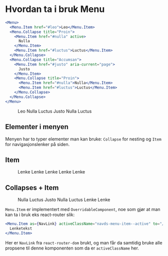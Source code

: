 
<Meta title="ds-react/menu/intro" />

# Hvordan ta i bruk Menu

```jsx
<Menu>
  <Menu.Item href="#leo">Leo</Menu.Item>
  <Menu.Collapse title="Proin">
    <Menu.Item href="#nulla" active>
      Nulla
    </Menu.Item>
    <Menu.Item href="#luctus">Luctus</Menu.Item>
  </Menu.Collapse>
  <Menu.Collapse title="Accumsan">
    <Menu.Item href="#justo" aria-current="page">
      Justo
    </Menu.Item>
    <Menu.Collapse title="Proin">
      <Menu.Item href="#nulla">Nulla</Menu.Item>
      <Menu.Item href="#luctus">Luctus</Menu.Item>
    </Menu.Collapse>
  </Menu.Collapse>
</Menu>
```

<Canvas>
  <Menu>
    <Menu.Item href="#leo">Leo</Menu.Item>
    <Menu.Collapse title="Proin">
      <Menu.Item href="#nulla" active>
        Nulla
      </Menu.Item>
      <Menu.Item href="#luctus">Luctus</Menu.Item>
    </Menu.Collapse>
    <Menu.Collapse title="Accumsan">
      <Menu.Item href="#justo">Justo</Menu.Item>
      <Menu.Collapse title="Proin">
        <Menu.Item href="#nulla">Nulla</Menu.Item>
        <Menu.Item href="#luctus">Luctus</Menu.Item>
      </Menu.Collapse>
    </Menu.Collapse>
  </Menu>
</Canvas>

## Elementer i menyen

Menyen har to typer elementer man kan bruke: `Collapse` for nesting og `Item` for navigasjonslenker på siden.

<Canvas>
  <div>
    <h2>Item</h2>
    <Menu>
      <Menu.Item href="#leo">Lenke</Menu.Item>
      <Menu.Item href="#leo">Lenke</Menu.Item>
      <Menu.Item href="#leo">Lenke</Menu.Item>
      <Menu.Item href="#leo">Lenke</Menu.Item>
      <Menu.Item href="#leo">Lenke</Menu.Item>
    </Menu>
    <h2>Collapses + Item</h2>
    <Menu>
      <Menu.Collapse title="Proin">
        <Menu.Item href="#nulla" active>
          Nulla
        </Menu.Item>
        <Menu.Item href="#luctus">Luctus</Menu.Item>
      </Menu.Collapse>
      <Menu.Collapse title="Accumsan">
        <Menu.Item href="#justo">Justo</Menu.Item>
        <Menu.Collapse title="Proin">
          <Menu.Item href="#nulla">Nulla</Menu.Item>
          <Menu.Item href="#luctus">Luctus</Menu.Item>
        </Menu.Collapse>
      </Menu.Collapse>
      <Menu.Item href="#leo">Lenke</Menu.Item>
      <Menu.Item href="#leo">Lenke</Menu.Item>
    </Menu>
  </div>
</Canvas>

`Menu.Item` er implementert med `OverridableComponent`, noe som
gjør at man kan ta i bruk eks react-router slik:

```jsx
<Menu.Item as={NavLink} activeClassName="navds-menu-item--active" to="/1">
  Lenketekst
</Menu.Item>
```

Her er `NavLink` fra `react-router-dom` brukt, og man får da
samtidig bruke alle propsene til denne komponenten som da er `activeClassName` her.
